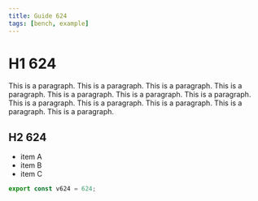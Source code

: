 ```yaml
---
title: Guide 624
tags: [bench, example]
---
```


# H1 624

This is a paragraph. This is a paragraph. This is a paragraph. This is a paragraph. This is a paragraph. This is a paragraph. This is a paragraph. This is a paragraph. This is a paragraph. This is a paragraph. This is a paragraph. This is a paragraph. 

## H2 624

- item A
- item B
- item C

```ts
export const v624 = 624;
```